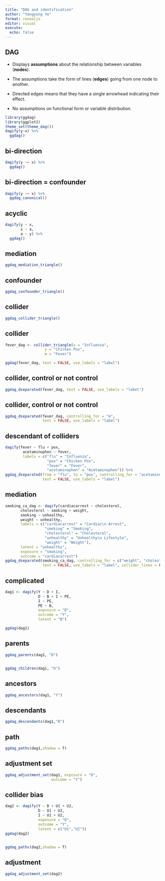 ```yaml
---
title: "DAG and identification"
author: "Yangyong Ye"
format: revealjs
editor: visual
execute: 
  echo: false
---
```


## DAG

-   Displays **assumptions** about the relationship between variables (**nodes**).

-   The assumptions take the form of lines (**edges**) going from one node to another.

-   Directed edges means that they have a single arrowhead indicating their effect.

-   No assumptions on functional form or variable distribution.

```r
library(ggdag)
library(ggplot2)
theme_set(theme_dag())
dagify(y~x) %>% 
  ggdag()
```

## bi-direction

```r
dagify(y ~~ x) %>% 
  ggdag()
```

## bi-direction = confounder

```r
dagify(y ~~ x) %>% 
  ggdag_canonical() 
```

## acyclic

```r
dagify(y ~ x,
       x ~ a,
       a ~ y) %>% 
  ggdag() 

```

## mediation

```r

ggdag_mediation_triangle()

```

## confounder

```r
ggdag_confounder_triangle()

```

## collider

```r

ggdag_collider_triangle()
```

## collider

```r
fever_dag <- collider_triangle(x = "Influenza", 
                  y = "Chicken Pox", 
                  m = "Fever") 

ggdag(fever_dag, text = FALSE, use_labels = "label")
```

## collider, control or not control

```r
ggdag_dseparated(fever_dag, text = FALSE, use_labels = "label")
```

## collider, control or not control

```r
ggdag_dseparated(fever_dag, controlling_for = "m", 
                 text = FALSE, use_labels = "label")
```

## descendant of colliders

```r
dagify(fever ~ flu + pox, 
        acetaminophen ~ fever,
        labels = c("flu" = "Influenza",
                   "pox" = "Chicken Pox",
                   "fever" = "Fever",
                   "acetaminophen" = "Acetaminophen")) %>% 
ggdag_dseparated(from = "flu", to = "pox", controlling_for = "acetaminophen",
                 text = FALSE, use_labels = "label")
```

## mediation

```r
smoking_ca_dag <- dagify(cardiacarrest ~ cholesterol,
       cholesterol ~ smoking + weight,
       smoking ~ unhealthy,
       weight ~ unhealthy,
       labels = c("cardiacarrest" = "Cardiac\n Arrest", 
                  "smoking" = "Smoking",
                  "cholesterol" = "Cholesterol",
                  "unhealthy" = "Unhealthy\n Lifestyle",
                  "weight" = "Weight"),
       latent = "unhealthy",
       exposure = "smoking",
       outcome = "cardiacarrest")
ggdag_dseparated(smoking_ca_dag, controlling_for = c("weight", "cholesterol"), 
                 text = FALSE, use_labels = "label", collider_lines = FALSE)
```

## complicated

```r

dag1 <- dagify(Y ~ D + I,
               D ~ B + I + PE,
               I ~ PE,
               PE ~ B,
               exposure = "D",
               outcome = "Y",
               latent = "B")

ggdag(dag1)


```

## parents

```r
ggdag_parents(dag1, "D")
```

## 

```r
ggdag_children(dag1, "D")
```

## ancestors

```r
ggdag_ancestors(dag1, "Y")
```

## descendants

```r
ggdag_descendants(dag1,"B")
```

## path

```r
ggdag_paths(dag1,shadow = T)

```

## adjustment set

```r
ggdag_adjustment_set(dag1, exposure = "D",
                     outcome = "Y")
```

## collider bias

```r
dag2 <- dagify(Y ~ D + U1 + U2,
               D ~ U1 + U2,
               I ~ U1 + U2,
               exposure = "D",
               outcome = "Y",
               latent = c("U1","U2"))
ggdag(dag2)
```

## 

```r
ggdag_paths(dag2,shadow = T)
```

## adjustment

```r
ggdag_adjustment_set(dag2)
```
